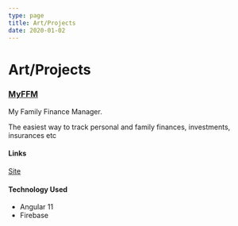 ```yaml
---
type: page
title: Art/Projects
date: 2020-01-02
---
```


# Art/Projects

### [MyFFM](https://myffm.vercel.app/)

My Family Finance Manager.

The easiest way to track personal and family finances, investments, insurances etc

#### Links

[Site](https://myffm.vercel.app/)

#### Technology Used

- Angular 11
- Firebase
